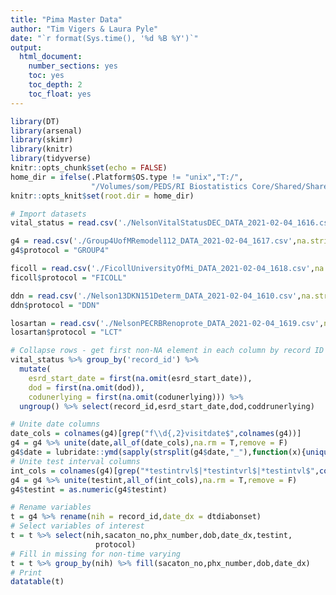 ```yaml
---
title: "Pima Master Data"
author: "Tim Vigers & Laura Pyle"
date: "`r format(Sys.time(), '%d %B %Y')`"
output:
  html_document:
    number_sections: yes
    toc: yes
    toc_depth: 2
    toc_float: yes
---
```


```r
library(DT)
library(arsenal)
library(skimr)
library(knitr)
library(tidyverse)
knitr::opts_chunk$set(echo = FALSE)
home_dir = ifelse(.Platform$OS.type != "unix","T:/",
                  "/Volumes/som/PEDS/RI Biostatistics Core/Shared/Shared Projects/Laura/Peds Endo/Petter Bjornstad/Pima/Master data/Raw data")
knitr::opts_knit$set(root.dir = home_dir)
```

```r
# Import datasets
vital_status = read.csv('./NelsonVitalStatusDEC_DATA_2021-02-04_1616.csv',na.strings = "")

g4 = read.csv('./Group4UofMRemodel112_DATA_2021-02-04_1617.csv',na.strings = "")
g4$protocol = "GROUP4"

ficoll = read.csv('./FicollUniversityOfMi_DATA_2021-02-04_1618.csv',na.strings = "")
ficoll$protocol = "FICOLL"

ddn = read.csv('./Nelson13DKN151Determ_DATA_2021-02-04_1610.csv',na.strings = "")
ddn$protocol = "DDN"

losartan = read.csv('./NelsonPECRBRenoprote_DATA_2021-02-04_1619.csv',na.strings = "")
losartan$protocol = "LCT"
```

```r
# Collapse rows - get first non-NA element in each column by record ID
vital_status %>% group_by('record_id') %>% 
  mutate(
    esrd_start_date = first(na.omit(esrd_start_date)),
    dod = first(na.omit(dod)),
    codunerlying = first(na.omit(codunerlying))) %>% 
  ungroup() %>% select(record_id,esrd_start_date,dod,coddrunerlying)
```

```r
# Unite date columns
date_cols = colnames(g4)[grep("f\\d{,2}visitdate$",colnames(g4))]
g4 = g4 %>% unite(date,all_of(date_cols),na.rm = T,remove = F)
g4$date = lubridate::ymd(sapply(strsplit(g4$date,"_"),function(x){unique(x)[1]}))
# Unite test interval columns
int_cols = colnames(g4)[grep("*testintrvl$|*testintvrl$|*testintvl$",colnames(g4))]
g4 = g4 %>% unite(testint,all_of(int_cols),na.rm = T,remove = F)
g4$testint = as.numeric(g4$testint)
```

```r
# Rename variables
t = g4 %>% rename(nih = record_id,date_dx = dtdiabonset)
# Select variables of interest
t = t %>% select(nih,sacaton_no,phx_number,dob,date_dx,testint,
                   protocol)
# Fill in missing for non-time varying 
t = t %>% group_by(nih) %>% fill(sacaton_no,phx_number,dob,date_dx)
# Print
datatable(t)
```
